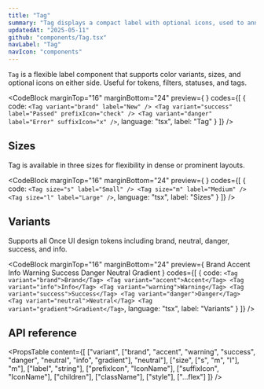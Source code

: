 ```yaml
---
title: "Tag"
summary: "Tag displays a compact label with optional icons, used to annotate content with status, metadata, or category information."
updatedAt: "2025-05-11"
github: "components/Tag.tsx"
navLabel: "Tag"
navIcon: "components"
---
```


`Tag` is a flexible label component that supports color variants, sizes, and optional icons on either side. Useful for tokens, filters, statuses, and tags.

<CodeBlock
  marginTop="16"
  marginBottom="24"
  preview={
    <Row gap="12">
      <Tag variant="brand" label="New" />
      <Tag variant="success" label="Passed" prefixIcon="check" />
      <Tag variant="danger" label="Error" suffixIcon="x" />
    </Row>
  }
  codes={[
    {
      code:
`<Tag variant="brand" label="New" />
<Tag variant="success" label="Passed" prefixIcon="check" />
<Tag variant="danger" label="Error" suffixIcon="x" />`,
      language: "tsx",
      label: "Tag"
    }
  ]}
/>

## Sizes

Tag is available in three sizes for flexibility in dense or prominent layouts.

<CodeBlock
  marginTop="16"
  marginBottom="24"
  preview={
    <Row gap="16" vertical="center">
      <Tag size="s" label="Small" />
      <Tag size="m" label="Medium" />
      <Tag size="l" label="Large" />
    </Row>
  }
  codes={[
    {
      code:
`<Tag size="s" label="Small" />
<Tag size="m" label="Medium" />
<Tag size="l" label="Large" />`,
      language: "tsx",
      label: "Sizes"
    }
  ]}
/>

## Variants

Supports all Once UI design tokens including brand, neutral, danger, success, and info.

<CodeBlock
  marginTop="16"
  marginBottom="24"
  preview={
    <Row wrap gap="8">
      <Tag variant="brand">Brand</Tag>
      <Tag variant="accent">Accent</Tag>
      <Tag variant="info">Info</Tag>
      <Tag variant="warning">Warning</Tag>
      <Tag variant="success">Success</Tag>
      <Tag variant="danger">Danger</Tag>
      <Tag variant="neutral">Neutral</Tag>
      <Tag variant="gradient">Gradient</Tag>
    </Row>
  }
  codes={[
    {
      code:
`<Tag variant="brand">Brand</Tag>
<Tag variant="accent">Accent</Tag>
<Tag variant="info">Info</Tag>
<Tag variant="warning">Warning</Tag>
<Tag variant="success">Success</Tag>
<Tag variant="danger">Danger</Tag>
<Tag variant="neutral">Neutral</Tag>
<Tag variant="gradient">Gradient</Tag>`,
      language: "tsx",
      label: "Variants"
    }
  ]}
/>

## API reference

<PropsTable
  content={[
    ["variant", ["brand", "accent", "warning", "success", "danger", "neutral", "info", "gradient"], "neutral"],
    ["size", ["s", "m", "l"], "m"],
    ["label", "string"],
    ["prefixIcon", "IconName"],
    ["suffixIcon", "IconName"],
    ["children"],
    ["className"],
    ["style"],
    ["...flex"]
  ]}
/>